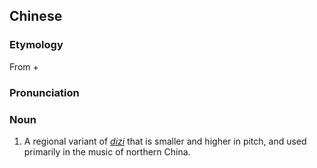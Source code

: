 ==Chinese==
{{zh-forms}}

===Etymology===
From {{zh-l|梆子|a form of opera popular in northern China}} + {{zh-l|笛|flute}}

===Pronunciation===
{{zh-pron
|m=bāngdí
|c=bong1 dek6,bong1 dek6-2
|cat=n
}}

===Noun===
{{zh-noun}}

# {{lb|zh|musical instrument}} A regional variant of ''[[笛子|dizi]]'' that is smaller and higher in pitch, and used primarily in the music of northern China.